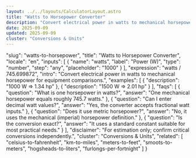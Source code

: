 ```yaml
---
layout: ../../layouts/CalculatorLayout.astro
title: "Watts to Horsepower Converter"
description: "Convert electrical power in watts to mechanical horsepower for equipment comparisons."
date: 2025-09-09
updated: 2025-09-09
cluster: "Conversions & Units"
---
```


  "slug": "watts-to-horsepower",
  "title": "Watts to Horsepower Converter",
  "locale": "en",
  "inputs": [
    {
      "name": "watts",
      "label": "Power (W)",
      "type": "number",
      "step": "any",
      "placeholder": "1000"
    }
  ],
  "expression": "watts / 745.699872",
  "intro": "Convert electrical power in watts to mechanical horsepower for equipment comparisons.",
  "examples": [
    {
      "description": "1000 W ⇒ 1.34 hp"
    },
    {
      "description": "1500 W ⇒ 2.01 hp"
    }
  ],
  "faqs": [
    {
      "question": "What is one horsepower in watts?",
      "answer": "One mechanical horsepower equals roughly 745.7 watts."
    },
    {
      "question": "Can I enter decimal watt values?",
      "answer": "Yes, the converter accepts fractional watt inputs."
    },
    {
      "question": "Does it use metric horsepower?",
      "answer": "No, it uses the mechanical (imperial) horsepower definition."
    },
    {
      "question": "Is the conversion exact?",
      "answer": "It uses a standard constant suitable for most practical needs."
    }
  ],
  "disclaimer": "For estimation only; confirm critical conversions independently.",
  "cluster": "Conversions & Units",
  "related": [
    "celsius-to-fahrenheit",
    "km-to-miles",
    "meters-to-feet",
    "smoots-to-meters",
    "hogsheads-to-liters",
    "furlongs-per-fortnight"
  ]
}

<Calculator schema={schema} />
